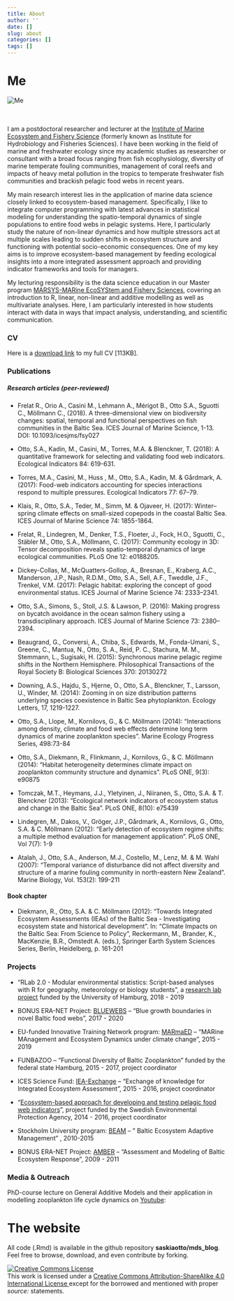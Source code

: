```yaml
---
title: About
author: ''
date: []
slug: about
categories: []
tags: []
---
```


# Me

<img src="../img/about/about_me.jpg"  class="w3-round" alt="Me" style="max-width: 100%; height: auto; with: auto\9;">
<br>
<br>
<br>

    
I am a postdoctoral researcher and lecturer at the [Institute of Marine Ecosystem and Fishery Science](https://www.biologie.uni-hamburg.de/en/einrichtungen/imf.html) (formerly known as Institute for Hydrobiology and Fisheries Sciences). I have been working in the field of marine and freshwater ecology since my academic studies as  researcher or consultant with a broad focus ranging from fish ecophysiology, diversity of marine temperate fouling communities, management of coral reefs and impacts of heavy metal pollution in the tropics to temperate freshwater fish communities and brackish pelagic food webs in recent years. 

My main research interest lies in the application of marine data science closely linked to ecosystem-based management. Specifically, I like to integrate computer programming with latest advances in statistical modeling for understanding the spatio-temporal dynamics of single populations to entire food webs in pelagic systems. Here, I particularly study the nature of non-linear dynamics and how multiple stressors act at multiple scales leading to sudden shifts in ecosystem structure and functioning with potential socio-economic consequences. One of my key aims is to improve ecosystem-based management by feeding ecological insights into a more integrated assessment approach and providing indicator frameworks and tools for managers. 

My lecturing responsibility is the data science education in our Master program [MARSYS-MARine EcoSYStem and Fishery Sciences](https://www.biologie.uni-hamburg.de/en/studium/master/marine-oekosystem-und-fischereiwissenschaften.html), covering an introduction to R, linear, non-linear and additive modelling as well as multivariate analyses. Here, I am particularly interested in how students interact with data in ways that impact analysis, understanding, and scientific communication. 


### CV
Here is a [download link](/pdf/cv_saskia_a_otto.pdf) to my full CV [113KB].

<!-- My CV is available in [HTML]() or [PDF(/pdf/cv_saskia_a_otto.pdf) [113KB] form. -->


### Publications

##### Research articles (peer-reviewed)

- Frelat R., Orio A., Casini M., Lehmann A., Mérigot B., Otto S.A., Sguotti C., Möllmann C., (2018). A three-dimensional view on biodiversity changes: spatial, temporal and functional perspectives on fish communities in the Baltic Sea. ICES Journal of Marine Science, 1-13. DOI: 10.1093/icesjms/fsy027

- Otto, S.A., Kadin, M., Casini, M., Torres, M.A. & Blenckner, T. (2018): A quantitative framework for selecting and validating food web indicators. Ecological Indicators 84: 619-631.

- Torres, M.A., Casini, M., Huss , M., Otto, S.A., Kadin, M. & Gårdmark, A. (2017): Food-web indicators accounting for species interactions respond to multiple pressures. Ecological Indicators 77: 67–79.

- Klais, R., Otto, S.A., Teder, M., Simm, M. & Ojaveer, H. (2017): Winter–spring climate effects on small-sized copepods in the coastal Baltic Sea. ICES Journal of Marine Science 74: 1855-1864.

- Frelat, R., Lindegren, M., Denker, T.S., Floeter, J., Fock, H.O., Sguotti, C., Stäbler M., Otto, S.A., Möllmann, C. (2017): Community ecology in 3D: Tensor decomposition reveals spatio-temporal dynamics of large ecological communities. PLoS One 12: e0188205.

- Dickey-Collas, M., McQuatters-Gollop, A., Bresnan, E., Kraberg, A.C., Manderson, J.P., Nash, R.D.M., Otto, S.A., Sell, A.F., Tweddle, J.F., Trenkel, V.M. (2017): Pelagic habitat: exploring the concept of good environmental status. ICES Journal of Marine Science 74: 2333–2341.

- Otto, S.A., Simons, S., Stoll, J.S. & Lawson, P. (2016): Making progress on bycatch avoidance in the ocean salmon fishery using a transdisciplinary approach. ICES Journal of Marine Science 73: 2380–2394.

- Beaugrand, G., Conversi, A., Chiba, S., Edwards, M., Fonda-Umani, S., Greene, C., Mantua, N., Otto, S. A., Reid, P. C., Stachura, M. M., Stemmann, L., Sugisaki, H. (2015): Synchronous marine pelagic regime shifts in the Northern Hemisphere. Philosophical Transactions of the Royal Society B: Biological Sciences 370: 20130272

- Downing, A.S., Hajdu, S., Hjerne, O., Otto, S.A., Blenckner, T., Larsson, U., Winder, M. (2014): Zooming in on size distribution patterns underlying species coexistence in Baltic Sea phytoplankton. Ecology Letters, 17, 1219-1227.

- Otto, S.A., Llope, M., Kornilovs, G., & C. Möllmann (2014): "Interactions among density, climate and food web effects determine long term dynamics of marine zooplankton species". Marine Ecology Progress Series, 498:73-84

- Otto, S.A., Diekmann, R., Flinkmann, J., Kornilovs, G., & C. Möllmann (2014): "Habitat heterogeneity determines climate impact on zooplankton community structure and dynamics". PLoS ONE, 9(3): e90875

- Tomczak, M.T., Heymans, J.J., Yletyinen, J., Niiranen, S., Otto, S.A. & T. Blenckner (2013): "Ecological network indicators of ecosystem status and change in the Baltic Sea". PLoS ONE, 8(10): e75439

- Lindegren, M., Dakos, V., Gröger, J.P., Gårdmark, A., Kornilovs, G., Otto, S.A. & C. Möllmann (2012): "Early detection of ecosystem regime shifts: a multiple method evaluation for management application". PLoS ONE, Vol 7(7): 1-9

- Atalah, J., Otto, S.A., Anderson, M.J., Costello, M., Lenz, M. & M. Wahl (2007): "Temporal variance of disturbance did not affect diversity and structure of a marine fouling community in north-eastern New Zealand". Marine Biology, Vol. 153(2): 199-211

 
#### Book chapter

- Diekmann, R., Otto, S.A. & C. Möllmann (2012): "Towards Integrated Ecosystem Assessments (IEAs) of the Baltic Sea - Investigating ecosystem state and historical development". In: "Climate Impacts on the Baltic Sea: From Science to Policy", Reckermann, M., Brander, K., MacKenzie, B.R., Omstedt A. (eds.), Springer Earth System Sciences Series, Berlin, Heidelberg, p. 161-201


### Projects

- "RLab 2.0 - Modular environmental statistics: Script-based analyses with R for geography, meteorology or biology students", a [research lab project](https://www.universitaetskolleg.uni-hamburg.de/universitaetskolleg-2-0/lehrlabor/01-2018-min-rlab2.html) funded by the University of Hamburg, 2018 - 2019

- BONUS ERA-NET Project: [BLUEWEBS](http://www.syke.fi/bonusbluewebs) – "Blue growth boundaries in novel Baltic food webs", 2017 - 2020

- EU-funded Innovative Training Network program: [MARmaED](https://cordis.europa.eu/project/rcn/198315_en.html) – "MARine MAnagement and Ecosystem Dynamics under climate change", 2015 - 2019

- FUNBAZOO – "Functional Diversity of Baltic Zooplankton" funded by the federal state Hamburg, 2015 - 2017, project coordinator

- ICES Science Fund: [IEA-Exchange](http://www.ices.dk/community/icessciencefund/Pages/Exchange-of-knowledge-for-Integrated-Ecosystem-Assessment.aspx) – "Exchange of knowledge for Integrated Ecosystem Assessment", 2015 - 2016, project coordinator

- "[Ecosystem-based approach for developing and testing pelagic food web indicators](https://www.havochvatten.se/artikel?artikel=271272)", project funded by the Swedish Environmental Protection Agency, 2014 - 2016, project coordinator

- Stockholm University program: [BEAM](http://www.su.se/ostersjocentrum/english/beam) – " Baltic Ecosystem Adaptive Management" , 2010-2015

- BONUS ERA-NET Project: [AMBER](http://www.io-warnemuende.de/amber.html) – "Assessment and Modeling of Baltic Ecosystem Response", 2009 - 2011
 

### Media & Outreach

PhD-course lecture on General Additive Models and their application in modelling zooplankton life cycle dynamics on [Youtube](https://www.youtube.com/watch?v=nXDYapfalt4):

# The website

All code (.Rmd) is available in the github repository **saskiaotto/mds_blog**. Feel free to browse, download, and even contribute by forking.

<a rel="license" href="http://creativecommons.org/licenses/by-sa/4.0/"><img alt="Creative Commons License" style="border-width:0" src="https://i.creativecommons.org/l/by-sa/4.0/80x15.png"></a><br>
This work is licensed under a <a rel="license" href="http://creativecommons.org/licenses/by-sa/4.0/">Creative Commons Attribution-ShareAlike 4.0 International License </a> except for the borrowed and mentioned with proper *source:* statements.
<br>
